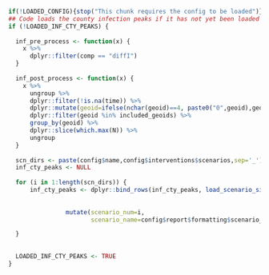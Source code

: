 ```r
if(!LOADED_CONFIG){stop("This chunk requires the config to be loaded")}
## Code loads the county infection peaks if it has not yet been loaded
if (!LOADED_INF_CTY_PEAKS) {
  
  inf_pre_process <- function(x) {
    x %>%
      dplyr::filter(comp == "diffI")
  }
  
  inf_post_process <- function(x) {
    x %>% 
      ungroup %>%
      dplyr::filter(!is.na(time)) %>%
      dplyr::mutate(geoid=ifelse(nchar(geoid)==4, paste0("0",geoid),geoid)) %>% 
      dplyr::filter(geoid %in% included_geoids) %>%
      group_by(geoid) %>%
      dplyr::slice(which.max(N)) %>%
      ungroup
  }
  
  scn_dirs <- paste(config$name,config$interventions$scenarios,sep='_')
  inf_cty_peaks <- NULL
  
  for (i in 1:length(scn_dirs)) {
      inf_cty_peaks <- dplyr::bind_rows(inf_cty_peaks, load_scenario_sims_filtered(scn_dirs[i],
                                                                                  pre_process = inf_pre_process,
                                                                                  post_process = inf_post_process) %>% 
                mutate(scenario_num=i,
                       scenario_name=config$report$formatting$scenario_labels[i]))

  }
  
  
  LOADED_INF_CTY_PEAKS <- TRUE 
}


```
